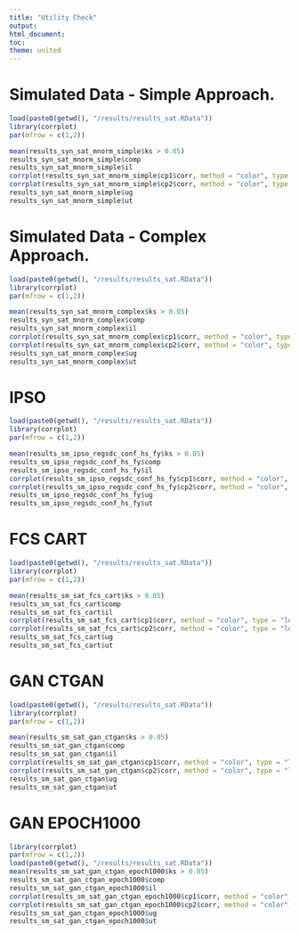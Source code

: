 ```yaml
---
title: "Utility Check"
output:
html_document:
toc:
theme: united
---
```


<H1> Simulated Data - Simple Approach.</H1>

```r

load(paste0(getwd(), "/results/results_sat.RData"))
library(corrplot)
par(mfrow = c(1,2))

mean(results_syn_sat_mnorm_simple$ks > 0.05)
results_syn_sat_mnorm_simple$comp
results_syn_sat_mnorm_simple$il
corrplot(results_syn_sat_mnorm_simple$cp1$corr, method = "color", type = "lower", main = "Original")
corrplot(results_syn_sat_mnorm_simple$cp2$corr, method = "color", type = "lower", main = "Synthetic")
results_syn_sat_mnorm_simple$ug
results_syn_sat_mnorm_simple$ut

```


<H1> Simulated Data - Complex Approach.</H1>

```r

load(paste0(getwd(), "/results/results_sat.RData"))
library(corrplot)
par(mfrow = c(1,2))

mean(results_syn_sat_mnorm_complex$ks > 0.05)
results_syn_sat_mnorm_complex$comp
results_syn_sat_mnorm_complex$il
corrplot(results_syn_sat_mnorm_complex$cp1$corr, method = "color", type = "lower", main = "Original")
corrplot(results_syn_sat_mnorm_complex$cp2$corr, method = "color", type = "lower", main = "Synthetic")
results_syn_sat_mnorm_complex$ug
results_syn_sat_mnorm_complex$ut

```




<H1> IPSO </H1>

```r

load(paste0(getwd(), "/results/results_sat.RData"))
library(corrplot)
par(mfrow = c(1,2))

mean(results_sm_ipso_regsdc_conf_hs_fy$ks > 0.05)
results_sm_ipso_regsdc_conf_hs_fy$comp
results_sm_ipso_regsdc_conf_hs_fy$il
corrplot(results_sm_ipso_regsdc_conf_hs_fy$cp1$corr, method = "color", type = "lower", main = "Original")
corrplot(results_sm_ipso_regsdc_conf_hs_fy$cp2$corr, method = "color", type = "lower", main = "Synthetic")
results_sm_ipso_regsdc_conf_hs_fy$ug
results_sm_ipso_regsdc_conf_hs_fy$ut

```



<H1> FCS CART </H1>

```r

load(paste0(getwd(), "/results/results_sat.RData"))
library(corrplot)
par(mfrow = c(1,2))

mean(results_sm_sat_fcs_cart$ks > 0.05)
results_sm_sat_fcs_cart$comp
results_sm_sat_fcs_cart$il
corrplot(results_sm_sat_fcs_cart$cp1$corr, method = "color", type = "lower", main = "Original")
corrplot(results_sm_sat_fcs_cart$cp2$corr, method = "color", type = "lower", main = "Synthetic")
results_sm_sat_fcs_cart$ug
results_sm_sat_fcs_cart$ut

```





<H1> GAN CTGAN </H1>

```r

load(paste0(getwd(), "/results/results_sat.RData"))
library(corrplot)
par(mfrow = c(1,2))

mean(results_sm_sat_gan_ctgan$ks > 0.05)
results_sm_sat_gan_ctgan$comp
results_sm_sat_gan_ctgan$il
corrplot(results_sm_sat_gan_ctgan$cp1$corr, method = "color", type = "lower", main = "Original")
corrplot(results_sm_sat_gan_ctgan$cp2$corr, method = "color", type = "lower", main = "Synthetic")
results_sm_sat_gan_ctgan$ug
results_sm_sat_gan_ctgan$ut

```





<H1> GAN EPOCH1000 </H1>

```r
library(corrplot)
par(mfrow = c(1,2))
load(paste0(getwd(), "/results/results_sat.RData"))
mean(results_sm_sat_gan_ctgan_epoch1000$ks > 0.05)
results_sm_sat_gan_ctgan_epoch1000$comp
results_sm_sat_gan_ctgan_epoch1000$il
corrplot(results_sm_sat_gan_ctgan_epoch1000$cp1$corr, method = "color", type = "lower", main = "Original")
corrplot(results_sm_sat_gan_ctgan_epoch1000$cp2$corr, method = "color", type = "lower", main = "Synthetic")
results_sm_sat_gan_ctgan_epoch1000$ug
results_sm_sat_gan_ctgan_epoch1000$ut

```









